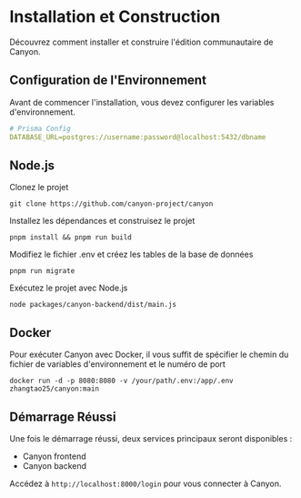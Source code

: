 # Installation et Construction

Découvrez comment installer et construire l'édition communautaire de Canyon.

## Configuration de l'Environnement

Avant de commencer l'installation, vous devez configurer les variables d'environnement.

```yaml
# Prisma Config
DATABASE_URL=postgres://username:password@localhost:5432/dbname
```

## Node.js

Clonez le projet

```shell
git clone https://github.com/canyon-project/canyon
```

Installez les dépendances et construisez le projet

```shell
pnpm install && pnpm run build
```

Modifiez le fichier .env et créez les tables de la base de données

```shell
pnpm run migrate
```

Exécutez le projet avec Node.js

```shell
node packages/canyon-backend/dist/main.js
```


## Docker

Pour exécuter Canyon avec Docker, il vous suffit de spécifier le chemin du fichier de variables d'environnement et le numéro de port

```shell
docker run -d -p 8080:8080 -v /your/path/.env:/app/.env zhangtao25/canyon:main
```

## Démarrage Réussi

Une fois le démarrage réussi, deux services principaux seront disponibles :

- Canyon frontend
- Canyon backend

Accédez à `http://localhost:8000/login` pour vous connecter à Canyon.
